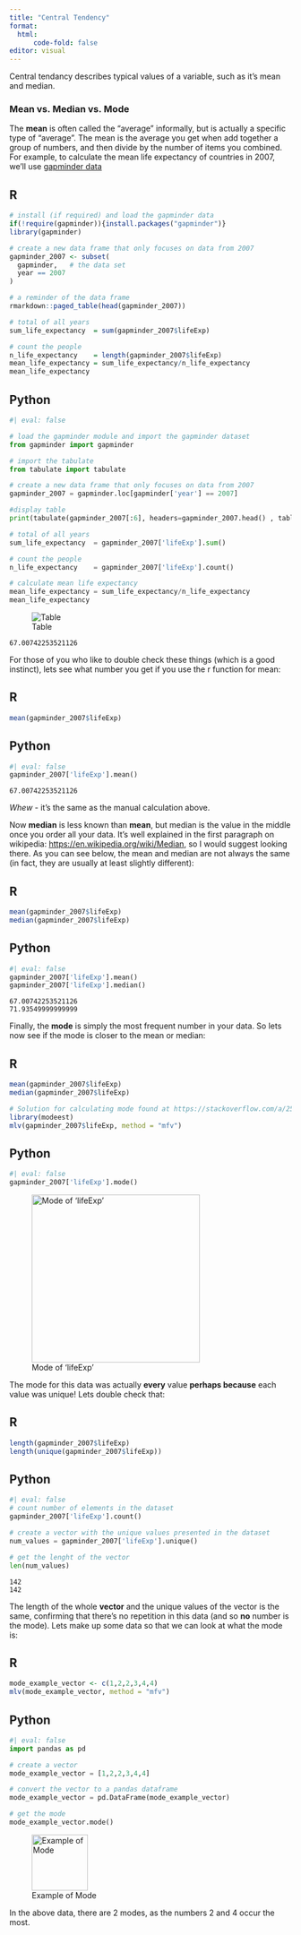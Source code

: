 ```yaml
---
title: "Central Tendency"
format: 
  html:
      code-fold: false
editor: visual
---
```


Central tendancy describes typical values of a variable, such as it's mean and median.

### Mean vs. Median vs. Mode

The **mean** is often called the "average" informally, but is actually a specific type of "average". The mean is the average you get when add together a group of numbers, and then divide by the number of items you combined. For example, to calculate the mean life expectancy of countries in 2007, we'll use <a href="https://www.gapminder.org/">gapminder data</a>

::: panel-tabset
## R

```r
# install (if required) and load the gapminder data
if(!require(gapminder)){install.packages("gapminder")}
library(gapminder)

# create a new data frame that only focuses on data from 2007
gapminder_2007 <- subset(
  gapminder,   # the data set
  year == 2007     
)

# a reminder of the data frame
rmarkdown::paged_table(head(gapminder_2007))                 

# total of all years
sum_life_expectancy  = sum(gapminder_2007$lifeExp)

# count the people
n_life_expectancy    = length(gapminder_2007$lifeExp)        
mean_life_expectancy = sum_life_expectancy/n_life_expectancy 
mean_life_expectancy
```

## Python

```python
#| eval: false

# load the gapminder module and import the gapminder dataset
from gapminder import gapminder

# import the tabulate
from tabulate import tabulate

# create a new data frame that only focuses on data from 2007
gapminder_2007 = gapminder.loc[gapminder['year'] == 2007]

#display table
print(tabulate(gapminder_2007[:6], headers=gapminder_2007.head() , tablefmt="fancy_grid",showindex=False ))

# total of all years
sum_life_expectancy  = gapminder_2007['lifeExp'].sum()

# count the people
n_life_expectancy    = gapminder_2007['lifeExp'].count() 

# calculate mean life expectancy
mean_life_expectancy = sum_life_expectancy/n_life_expectancy 
mean_life_expectancy
```
:::

![Table](centralTendency-Table1.png){fig-align="left"}

    67.00742253521126

For those of you who like to double check these things (which is a good instinct), lets see what number you get if you use the r function for mean:

::: panel-tabset
## R

```r
mean(gapminder_2007$lifeExp)
```

## Python

```python
#| eval: false
gapminder_2007['lifeExp'].mean()
```
:::

    67.00742253521126

*Whew* - it's the same as the manual calculation above.

Now **median** is less known than **mean**, but median is the value in the middle once you order all your data. It's well explained in the first paragraph on wikipedia: <a href="https://en.wikipedia.org/wiki/Median" target="_blank">https://en.wikipedia.org/wiki/Median</a>, so I would suggest looking there. As you can see below, the mean and median are not always the same (in fact, they are usually at least slightly different):

::: panel-tabset
## R

```r
mean(gapminder_2007$lifeExp)
median(gapminder_2007$lifeExp)
```

## Python

```python
#| eval: false
gapminder_2007['lifeExp'].mean()
gapminder_2007['lifeExp'].median()
```
:::

    67.00742253521126
    71.93549999999999

Finally, the **mode** is simply the most frequent number in your data. So lets now see if the mode is closer to the mean or median:

::: panel-tabset
## R

```r
mean(gapminder_2007$lifeExp)
median(gapminder_2007$lifeExp)

# Solution for calculating mode found at https://stackoverflow.com/a/2547918 as there doesn't seem to be a native function:
library(modeest)
mlv(gapminder_2007$lifeExp, method = "mfv")

```

## Python

```python
#| eval: false
gapminder_2007['lifeExp'].mode()
```
:::

![Mode of 'lifeExp'](centralTendency-Table2.png){fig-align="left" height="300"}

The mode for this data was actually **every** value **perhaps because** each value was unique! Lets double check that:

::: panel-tabset
## R

```r
length(gapminder_2007$lifeExp)
length(unique(gapminder_2007$lifeExp))
```

## Python

```python
#| eval: false
# count number of elements in the dataset
gapminder_2007['lifeExp'].count()

# create a vector with the unique values presented in the dataset
num_values = gapminder_2007['lifeExp'].unique()

# get the lenght of the vector
len(num_values)
```
:::

    142
    142

The length of the whole **vector** and the unique values of the vector is the same, confirming that there's no repetition in this data (and so **no** number is the mode). Lets make up some data so that we can look at what the mode is:

::: panel-tabset
## R

```r
mode_example_vector <- c(1,2,2,3,4,4)
mlv(mode_example_vector, method = "mfv")
```

## Python

```python
#| eval: false
import pandas as pd

# create a vector
mode_example_vector = [1,2,2,3,4,4]

# convert the vector to a pandas dataframe
mode_example_vector = pd.DataFrame(mode_example_vector)

# get the mode
mode_example_vector.mode()
```
:::

![Example of Mode](centralTendency-Table3.png){fig-align="left" height="100"}

In the above data, there are 2 modes, as the numbers 2 and 4 occur the most.
